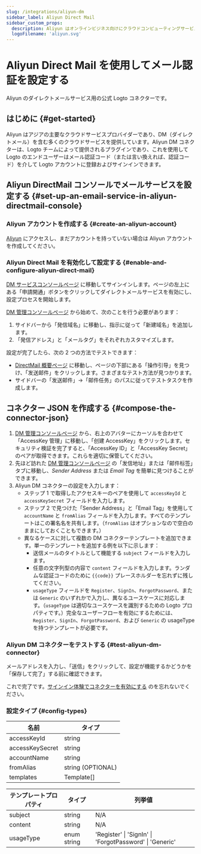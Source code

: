```yaml
---
slug: /integrations/aliyun-dm
sidebar_label: Aliyun Direct Mail
sidebar_custom_props:
  description: Aliyun はオンラインビジネス向けにクラウドコンピューティングサービスを提供しています。
  logoFilename: 'aliyun.svg'
---
```



# Aliyun Direct Mail を使用してメール認証を設定する

Aliyun のダイレクトメールサービス用の公式 Logto コネクターです。

<GuideTip />

## はじめに \{#get-started}

Aliyun はアジアの主要なクラウドサービスプロバイダーであり、DM（ダイレクトメール）を含む多くのクラウドサービスを提供しています。Aliyun DM コネクターは、Logto チームによって提供されるプラグインであり、これを使用して Logto のエンドユーザーはメール認証コード（または言い換えれば、認証コード）を介して Logto アカウントに登録およびサインインできます。

## Aliyun DirectMail コンソールでメールサービスを設定する \{#set-up-an-email-service-in-aliyun-directmail-console}

### Aliyun アカウントを作成する \{#create-an-aliyun-account}

[Aliyun](https://aliyun.com/) にアクセスし、まだアカウントを持っていない場合は Aliyun アカウントを作成してください。

### Aliyun Direct Mail を有効化して設定する \{#enable-and-configure-aliyun-direct-mail}

[DM サービスコンソールページ](https://www.aliyun.com/product/directmail) に移動してサインインします。ページの左上にある「申請開通」ボタンをクリックしてダイレクトメールサービスを有効にし、設定プロセスを開始します。

[DM 管理コンソールページ](https://dm.console.aliyun.com/) から始めて、次のことを行う必要があります：

1. サイドバーから「発信域名」に移動し、指示に従って「新建域名」を追加します。
2. 「発信アドレス」と「メールタグ」をそれぞれカスタマイズします。

設定が完了したら、次の 2 つの方法でテストできます：

- [DirectMail 概要ページ](https://dm.console.aliyun.com/) に移動し、ページの下部にある「操作引导」を見つけ、「发送邮件」をクリックします。さまざまなテスト方法が見つかります。
- サイドバーの「发送邮件」->「邮件任务」のパスに従ってテストタスクを作成します。

## コネクター JSON を作成する \{#compose-the-connector-json}

1. [DM 管理コンソールページ](https://dm.console.aliyun.com/) から、右上のアバターにカーソルを合わせて「AccessKey 管理」に移動し、「创建 AccessKey」をクリックします。セキュリティ検証を完了すると、「AccessKey ID」と「AccessKey Secret」のペアが取得できます。これらを適切に保管してください。
2. 先ほど訪れた [DM 管理コンソールページ](https://dm.console.aliyun.com/) の「发信地址」または「邮件标签」タブに移動し、_Sender Address_ または _Email Tag_ を簡単に見つけることができます。
3. Aliyun DM コネクターの設定を入力します：
   - ステップ 1 で取得したアクセスキーのペアを使用して `accessKeyId` と `accessKeySecret` フィールドを入力します。
   - ステップ 2 で見つけた「Sender Address」と「Email Tag」を使用して `accountName` と `fromAlias` フィールドを入力します。すべてのテンプレートはこの署名名を共有します。（`fromAlias` はオプションなので空白のままにしておくこともできます。）
   - 異なるケースに対して複数の DM コネクターテンプレートを追加できます。単一のテンプレートを追加する例を以下に示します：
     - 送信メールのタイトルとして機能する `subject` フィールドを入力します。
     - 任意の文字列型の内容で `content` フィールドを入力します。ランダムな認証コードのために `{{code}}` プレースホルダーを忘れずに残してください。
     - `usageType` フィールドを `Register`、`SignIn`、`ForgotPassword`、または `Generic` のいずれかで入力し、異なるユースケースに対応します。（`usageType` は適切なユースケースを識別するための Logto プロパティです。）完全なユーザーフローを有効にするためには、`Register`、`SignIn`、`ForgotPassword`、および `Generic` の usageType を持つテンプレートが必要です。

### Aliyun DM コネクターをテストする \{#test-aliyun-dm-connector}

メールアドレスを入力し、「送信」をクリックして、設定が機能するかどうかを「保存して完了」する前に確認できます。

これで完了です。[サインイン体験でコネクターを有効にする](/connectors/email-connectors/#enable-email-sign-up-or-sign-in) のを忘れないでください。

### 設定タイプ \{#config-types}

| 名前            | タイプ            |
| --------------- | ----------------- |
| accessKeyId     | string            |
| accessKeySecret | string            |
| accountName     | string            |
| fromAlias       | string (OPTIONAL) |
| templates       | Template[]        |

| テンプレートプロパティ | タイプ      | 列挙値                                                  |
| ---------------------- | ----------- | ------------------------------------------------------- |
| subject                | string      | N/A                                                     |
| content                | string      | N/A                                                     |
| usageType              | enum string | 'Register' \| 'SignIn' \| 'ForgotPassword' \| 'Generic' |
